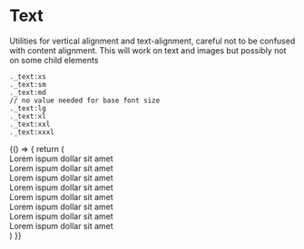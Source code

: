 
<Meta title="3. Modifiers/Text" />

# Text

Utilities for vertical alignment and text-alignment, careful not to be confused with content alignment. This will work on text and images but possibly not on some child elements

```
._text:xs
._text:sm
._text:md
// no value needed for base font size
._text:lg
._text:xl
._text:xxl
._text:xxxl
```


<Story name="Default">
  {() => {
    return (
      <div>
        <div className="_text:xxxl">Lorem ispum dollar sit amet</div>
        <div className="_text:xxl">Lorem ispum dollar sit amet</div>
        <div className="_text:xl">Lorem ispum dollar sit amet</div>
        <div className="_text:lg">Lorem ispum dollar sit amet</div>
        <div className="_text:md">Lorem ispum dollar sit amet</div>
        <div>Lorem ispum dollar sit amet</div>
        <div className="_text:sm">Lorem ispum dollar sit amet</div>
        <div className="_text:xs">Lorem ispum dollar sit amet</div>
      </div>
    )
  }}
</Story>

